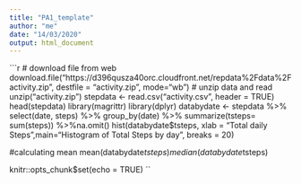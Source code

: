 ```yaml
---
title: "PA1_template"
author: "me"
date: "14/03/2020"
output: html_document
---
```


```r
# download file from web
download.file("https://d396qusza40orc.cloudfront.net/repdata%2Fdata%2Factivity.zip", destfile = "activity.zip", mode="wb")
# unzip data and read 
unzip("activity.zip")
stepdata <- read.csv("activity.csv", header = TRUE)
head(stepdata)
library(magrittr)
library(dplyr)
databydate <- stepdata %>% select(date, steps) %>% group_by(date) %>% summarize(tsteps= sum(steps)) %>%na.omit()
hist(databydate$tsteps, xlab = "Total daily Steps",main="Histogram of Total Steps by day", breaks = 20)

#calculating mean
mean(databydate$tsteps)
median(databydate$tsteps)

knitr::opts_chunk$set(echo = TRUE)
``